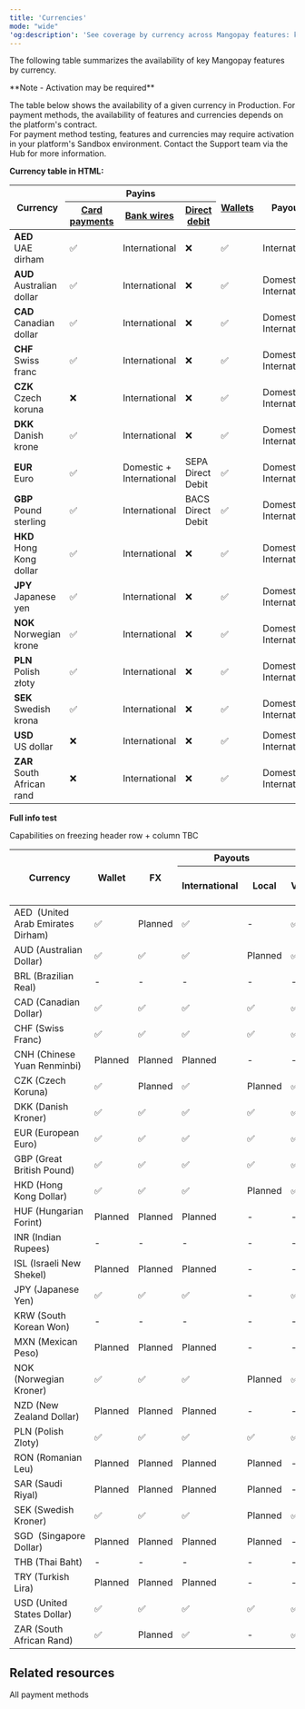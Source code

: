 ```yaml
---
title: 'Currencies'  
mode: "wide"
'og:description': 'See coverage by currency across Mangopay features: key payment methods, wallets, payouts, and more.'  
--- 
```


The following table summarizes the availability of key Mangopay features by currency.  

<Note>  
**Note - Activation may be required** 
  
The table below shows the availability of a given currency in Production. For payment methods, the availability of features and currencies depends on the platform's contract.   
For payment method testing, features and currencies may require activation in your platform's Sandbox environment. Contact the Support team via the Hub for more information.  
</Note>


**Currency table in HTML:**

<table id="currenciesTable">
<thead>
  <tr>
    <th class="header vertical-center" rowspan="2">Currency</th>
    <th class="header center-in-row bottom-border" colspan="3">Payins</th>
    <th class="header vertical-center" rowspan="2"><a href="https://mangopay.com/docs/endpoints/wallets">Wallets</a></th>
    <th class="header vertical-center" rowspan="2">Payouts</th>
    <th class="header vertical-center" rowspan="2">Column 1</th>
    <th class="header vertical-center" rowspan="2">Column 2</th>
    <th class="header vertical-center" rowspan="2">Column 3</th>
    <th class="header vertical-center" rowspan="2">Column 4</th>
  </tr>
  <tr>
    <th class="header"><a href="https://mangopay.com/docs/endpoints/card">Card payments</a></th>
    <th class="header"><a href="https://mangopay.com/docs/endpoints/direct-bank-wires">Bank wires</a></th>
    <th class="header"><a href="https://mangopay.com/docs/concepts/payments/payment-methods/banking/direct-debit">Direct debit</a></th>
  </tr>
</thead>
  <tbody>
    <tr>
      <td class="content"><strong>AED<br/></strong>UAE dirham</td>
      <td>✅</td>
      <td>International</td>
      <td>❌</td>
      <td>✅</td>
      <td>International</td>
      <td>Data 1</td>
      <td>Data 2</td>
      <td>Data 3</td>
      <td>Data 4</td>
    </tr>
    <tr>
      <td class="content"><strong>AUD<br/></strong>Australian dollar</td>
      <td>✅</td>
      <td>International</td>
      <td>❌</td>
      <td>✅</td>
      <td>Domestic + International</td>
      <td>Data 1</td>
      <td>Data 2</td>
      <td>Data 3</td>
      <td>Data 4</td>
    </tr>
    <tr>
      <td class="content"><strong>CAD<br/></strong>Canadian dollar</td>
      <td>✅</td>
      <td>International</td>
      <td>❌</td>
      <td>✅</td>
      <td>Domestic + International</td>
      <td>Data 1</td>
      <td>Data 2</td>
      <td>Data 3</td>
      <td>Data 4</td>
    </tr>
    <tr>
      <td class="content"><strong>CHF<br/></strong>Swiss franc</td>
      <td>✅</td>
      <td>International</td>
      <td>❌</td>
      <td>✅</td>
      <td>Domestic + International</td>
      <td>Data 1</td>
      <td>Data 2</td>
      <td>Data 3</td>
      <td>Data 4</td>
    </tr>
   <tr>
  <td class="content"><strong>CZK<br/></strong>Czech koruna</td>
  <td>❌</td>
  <td>International</td>
  <td>❌</td>
  <td>✅</td>
  <td>Domestic + International</td>
      <td>Data 1</td>
      <td>Data 2</td>
      <td>Data 3</td>
      <td>Data 4</td>
</tr>
<tr>
  <td class="content"><strong>DKK<br/></strong>Danish krone</td>
  <td>✅</td>
  <td>International</td>
  <td>❌</td>
  <td>✅</td>
  <td>Domestic + International</td>
      <td>Data 1</td>
      <td>Data 2</td>
      <td>Data 3</td>
      <td>Data 4</td>
</tr>
<tr>
  <td class="content"><strong>EUR<br/></strong>Euro</td>
  <td>✅</td>
  <td>Domestic + International</td>
  <td>SEPA Direct Debit</td>
  <td>✅</td>
  <td>Domestic + International</td>
      <td>Data 1</td>
      <td>Data 2</td>
      <td>Data 3</td>
      <td>Data 4</td>
</tr>
<tr>
  <td class="content"><strong>GBP<br/></strong>Pound sterling</td>
  <td>✅</td>
  <td>International</td>
  <td>BACS Direct Debit</td>
  <td>✅</td>
  <td>Domestic + International</td>
      <td>Data 1</td>
      <td>Data 2</td>
      <td>Data 3</td>
      <td>Data 4</td>
</tr>
<tr>
  <td class="content"><strong>HKD<br/></strong>Hong Kong dollar</td>
  <td>✅</td>
  <td>International</td>
  <td>❌</td>
  <td>✅</td>
  <td>Domestic + International</td>
      <td>Data 1</td>
      <td>Data 2</td>
      <td>Data 3</td>
      <td>Data 4</td>
</tr>
<tr>
  <td class="content"><strong>JPY<br/></strong>Japanese yen</td>
  <td>✅</td>
  <td>International</td>
  <td>❌</td>
  <td>✅</td>
  <td>Domestic + International</td>
      <td>Data 1</td>
      <td>Data 2</td>
      <td>Data 3</td>
      <td>Data 4</td>
</tr>
<tr>
  <td class="content"><strong>NOK<br/></strong>Norwegian krone</td>
  <td>✅</td>
  <td>International</td>
  <td>❌</td>
  <td>✅</td>
  <td>Domestic + International</td>
      <td>Data 1</td>
      <td>Data 2</td>
      <td>Data 3</td>
      <td>Data 4</td>
</tr>
<tr>
  <td class="content"><strong>PLN<br/></strong>Polish złoty</td>
  <td>✅</td>
  <td>International</td>
  <td>❌</td>
  <td>✅</td>
  <td>Domestic + International</td>
      <td>Data 1</td>
      <td>Data 2</td>
      <td>Data 3</td>
      <td>Data 4</td>
</tr>
<tr>
  <td class="content"><strong>SEK<br/></strong>Swedish krona</td>
  <td>✅</td>
  <td>International</td>
  <td>❌</td>
  <td>✅</td>
  <td>Domestic + International</td>
      <td>Data 1</td>
      <td>Data 2</td>
      <td>Data 3</td>
      <td>Data 4</td>
</tr>
<tr>
  <td class="content"><strong>USD<br/></strong>US dollar</td>
  <td>❌</td>
  <td>International</td>
  <td>❌</td>
  <td>✅</td>
  <td>Domestic + International</td>
      <td>Data 1</td>
      <td>Data 2</td>
      <td>Data 3</td>
      <td>Data 4</td>
</tr>
<tr>
  <td class="content"><strong>ZAR<br/></strong>South African rand</td>
  <td>❌</td>
  <td>International</td>
  <td>❌</td>
  <td>✅</td>
  <td>Domestic + International</td>
      <td>Data 1</td>
      <td>Data 2</td>
      <td>Data 3</td>
      <td>Data 4</td>
</tr>
  </tbody>
</table>

**Full info test**

Capabilities on freezing header row + column TBC

<table id="currenciesTableFull">
<thead>
  <tr>
    <th class="tg-fymr" rowspan="2">Currency</th>
    <th class="tg-fymr" rowspan="2">Wallet</th>
    <th class="tg-fymr" rowspan="2">FX</th>
    <th class="tg-0thz" colspan="2">Payouts</th>
    <th class="tg-j6zm" colspan="5">Card pay-ins</th>
    <th class="tg-j6zm" colspan="4">Banking pay-ins</th>
    <th class="tg-j6zm" colspan="10">Other pay-ins</th>
  </tr>
  <tr>
    <th class="tg-j6zm">International</th>
    <th class="tg-j6zm">Local</th>
    <th class="tg-j6zm">Visa</th>
    <th class="tg-j6zm">Mastercard</th>
    <th class="tg-j6zm">Cartes Bancaires</th>
    <th class="tg-j6zm">AMEX</th>
    <th class="tg-j6zm">Maestro</th>
    <th class="tg-j6zm">Bank wire - International</th>
    <th class="tg-j6zm">Bank wire - Local</th>
    <th class="tg-j6zm">Virtual IBANs </th>
    <th class="tg-j6zm">Direct debit</th>
    <th class="tg-j6zm">Apple Pay</th>
    <th class="tg-j6zm">BLIK</th>
    <th class="tg-j6zm">Giropay</th>
    <th class="tg-j6zm">Google Pay</th>
    <th class="tg-j6zm">iDEAL</th>
    <th class="tg-j6zm">Klarna</th>
    <th class="tg-j6zm">MB WAY</th>
    <th class="tg-j6zm">Multibanco</th>
    <th class="tg-j6zm">PayPal</th>
    <th class="tg-j6zm">Satispay</th>
  </tr>
</thead>
<tbody>
  <tr>
    <td class="tg-za14">AED&nbsp;&nbsp;(United Arab Emirates Dirham)</td>
    <td class="tg-za14">✅</td>
    <td class="tg-za14">Planned</td>
    <td class="tg-za14">✅</td>
    <td class="tg-za14">-</td>
    <td>✅</td>
    <td>✅</td>
    <td>✅</td>
    <td>-</td>
    <td>-</td>
    <td>✅</td>
    <td>-</td>
    <td>-</td>
    <td>-</td>
    <td>✅</td>
    <td>-</td>
    <td>-</td>
    <td>✅</td>
    <td>-</td>
    <td>-</td>
    <td>-</td>
    <td>-</td>
    <td>-</td>
    <td>-</td>
  </tr>
  <tr>
    <td class="tg-za14">AUD (Australian Dollar)</td>
    <td class="tg-za14">✅</td>
    <td class="tg-za14">✅</td>
    <td class="tg-za14">✅</td>
    <td class="tg-za14">Planned</td>
    <td>✅</td>
    <td>✅</td>
    <td>✅</td>
    <td>✅</td>
    <td>-</td>
    <td>✅</td>
    <td>-</td>
    <td>-</td>
    <td>-</td>
    <td>✅</td>
    <td>-</td>
    <td>-</td>
    <td>✅</td>
    <td>-</td>
    <td>-</td>
    <td>-</td>
    <td>-</td>
    <td>-</td>
    <td>-</td>
  </tr>
  <tr>
    <td class="tg-0pky">BRL (Brazilian Real)</td>
    <td class="tg-za14">-</td>
    <td class="tg-za14">-</td>
    <td class="tg-za14">-</td>
    <td class="tg-za14">-</td>
    <td>-</td>
    <td>-</td>
    <td>-</td>
    <td>-</td>
    <td>-</td>
    <td>-</td>
    <td>-</td>
    <td>-</td>
    <td>-</td>
    <td>-</td>
    <td>-</td>
    <td>-</td>
    <td>-</td>
    <td>-</td>
    <td>-</td>
    <td>-</td>
    <td>-</td>
    <td>-</td>
    <td>-</td>
  </tr>
  <tr>
    <td>CAD (Canadian Dollar)</td>
    <td>✅</td>
    <td>✅</td>
    <td>✅</td>
    <td>✅</td>
    <td>✅</td>
    <td>✅</td>
    <td>✅</td>
    <td>✅</td>
    <td>-</td>
    <td>✅</td>
    <td>Planned</td>
    <td>Planned</td>
    <td>-</td>
    <td>✅</td>
    <td>-</td>
    <td>-</td>
    <td>✅</td>
    <td>-</td>
    <td>-</td>
    <td>-</td>
    <td>-</td>
    <td>-</td>
    <td>-</td>
  </tr>
  <tr>
    <td>CHF (Swiss Franc)</td>
    <td>✅</td>
    <td>✅</td>
    <td>✅</td>
    <td>✅</td>
    <td>✅</td>
    <td>✅</td>
    <td>✅</td>
    <td>✅</td>
    <td>-</td>
    <td>✅</td>
    <td>-</td>
    <td>-</td>
    <td>-</td>
    <td>✅</td>
    <td>-</td>
    <td>-</td>
    <td>✅</td>
    <td>-</td>
    <td>✅</td>
    <td>-</td>
    <td>-</td>
    <td>✅</td>
    <td>-</td>
  </tr>
  <tr>
    <td>CNH (Chinese Yuan Renminbi)</td>
    <td>Planned</td>
    <td>Planned</td>
    <td>Planned</td>
    <td>-</td>
    <td>-</td>
    <td>-</td>
    <td>-</td>
    <td>-</td>
    <td>-</td>
    <td>Planned</td>
    <td>-</td>
    <td>-</td>
    <td>-</td>
    <td>-</td>
    <td>-</td>
    <td>-</td>
    <td>-</td>
    <td>-</td>
    <td>-</td>
    <td>-</td>
    <td>-</td>
    <td>-</td>
    <td>-</td>
  </tr>
  <tr>
    <td>CZK (Czech Koruna)</td>
    <td>✅</td>
    <td>Planned</td>
    <td>✅</td>
    <td>Planned</td>
    <td>✅</td>
    <td>-</td>
    <td>-</td>
    <td>-</td>
    <td>-</td>
    <td>✅</td>
    <td>-</td>
    <td>-</td>
    <td>-</td>
    <td>-</td>
    <td>-</td>
    <td>-</td>
    <td>-</td>
    <td>-</td>
    <td>-</td>
    <td>-</td>
    <td>-</td>
    <td>-</td>
    <td>-</td>
  </tr>
  <tr>
    <td>DKK (Danish Kroner)</td>
    <td>✅</td>
    <td>✅</td>
    <td>✅</td>
    <td>✅</td>
    <td>✅</td>
    <td>✅</td>
    <td>✅</td>
    <td>✅</td>
    <td>-</td>
    <td>✅</td>
    <td>Planned</td>
    <td>Planned</td>
    <td>-</td>
    <td>✅</td>
    <td>-</td>
    <td>-</td>
    <td>✅</td>
    <td>-</td>
    <td>✅</td>
    <td>-</td>
    <td>-</td>
    <td>-</td>
    <td>-</td>
  </tr>
  <tr>
    <td>EUR (European Euro)</td>
    <td>✅</td>
    <td>✅</td>
    <td>✅</td>
    <td>✅</td>
    <td>✅</td>
    <td>✅</td>
    <td>✅</td>
    <td>✅</td>
    <td>✅</td>
    <td>✅</td>
    <td>✅</td>
    <td>✅</td>
    <td>✅</td>
    <td>✅</td>
    <td>-</td>
    <td>✅</td>
    <td>✅</td>
    <td>✅</td>
    <td>✅</td>
    <td>✅</td>
    <td>✅</td>
    <td>✅</td>
    <td>✅</td>
  </tr>
  <tr>
    <td>GBP (Great British Pound)</td>
    <td>✅</td>
    <td>✅</td>
    <td>✅</td>
    <td>✅</td>
    <td>✅</td>
    <td>✅</td>
    <td>✅</td>
    <td>✅</td>
    <td>-</td>
    <td>✅</td>
    <td>✅</td>
    <td>Planned</td>
    <td>✅</td>
    <td>✅</td>
    <td>-</td>
    <td>-</td>
    <td>✅</td>
    <td>-</td>
    <td>✅</td>
    <td>-</td>
    <td>-</td>
    <td>✅</td>
    <td>-</td>
  </tr>
  <tr>
    <td>HKD (Hong Kong Dollar)</td>
    <td>✅</td>
    <td>✅</td>
    <td>✅</td>
    <td>Planned</td>
    <td>✅</td>
    <td>✅</td>
    <td>✅</td>
    <td>✅</td>
    <td>-</td>
    <td>✅</td>
    <td>-</td>
    <td>-</td>
    <td>-</td>
    <td>✅</td>
    <td>-</td>
    <td>-</td>
    <td>✅</td>
    <td>-</td>
    <td>-</td>
    <td>-</td>
    <td>-</td>
    <td>-</td>
    <td>-</td>
  </tr>
  <tr>
    <td>HUF (Hungarian Forint)</td>
    <td>Planned</td>
    <td>Planned</td>
    <td>Planned</td>
    <td>-</td>
    <td>-</td>
    <td>-</td>
    <td>-</td>
    <td>-</td>
    <td>-</td>
    <td>Planned</td>
    <td>-</td>
    <td>-</td>
    <td>-</td>
    <td>-</td>
    <td>-</td>
    <td>-</td>
    <td>-</td>
    <td>-</td>
    <td>-</td>
    <td>-</td>
    <td>-</td>
    <td>-</td>
    <td>-</td>
  </tr>
  <tr>
    <td class="tg-0lax">INR (Indian Rupees) </td>
    <td>-</td>
    <td>-</td>
    <td>-</td>
    <td>-</td>
    <td>-</td>
    <td>-</td>
    <td>-</td>
    <td>-</td>
    <td>-</td>
    <td>-</td>
    <td>-</td>
    <td>-</td>
    <td>-</td>
    <td>-</td>
    <td>-</td>
    <td>-</td>
    <td>-</td>
    <td>-</td>
    <td>-</td>
    <td>-</td>
    <td>-</td>
    <td>-</td>
    <td>-</td>
  </tr>
  <tr>
    <td>ISL (Israeli New Shekel) </td>
    <td>Planned</td>
    <td>Planned</td>
    <td>Planned</td>
    <td>-</td>
    <td>-</td>
    <td>-</td>
    <td>-</td>
    <td>-</td>
    <td>-</td>
    <td>Planned</td>
    <td>-</td>
    <td>-</td>
    <td>-</td>
    <td>-</td>
    <td>-</td>
    <td>-</td>
    <td>-</td>
    <td>-</td>
    <td>-</td>
    <td>-</td>
    <td>-</td>
    <td>-</td>
    <td>-</td>
  </tr>
  <tr>
    <td>JPY (Japanese Yen)</td>
    <td>✅</td>
    <td>✅</td>
    <td>✅</td>
    <td>-</td>
    <td>✅</td>
    <td>✅</td>
    <td>✅</td>
    <td>✅</td>
    <td>-</td>
    <td>✅</td>
    <td>-</td>
    <td>-</td>
    <td>-</td>
    <td>✅</td>
    <td>-</td>
    <td>-</td>
    <td>✅</td>
    <td>-</td>
    <td>-</td>
    <td>-</td>
    <td>-</td>
    <td>-</td>
    <td>-</td>
  </tr>
  <tr>
    <td class="tg-0lax">KRW (South Korean Won)</td>
    <td>-</td>
    <td>-</td>
    <td>-</td>
    <td>-</td>
    <td>-</td>
    <td>-</td>
    <td>-</td>
    <td>-</td>
    <td>-</td>
    <td>-</td>
    <td>-</td>
    <td>-</td>
    <td>-</td>
    <td>-</td>
    <td>-</td>
    <td>-</td>
    <td>-</td>
    <td>-</td>
    <td>-</td>
    <td>-</td>
    <td>-</td>
    <td>-</td>
    <td>-</td>
  </tr>
  <tr>
    <td>MXN (Mexican Peso)</td>
    <td>Planned</td>
    <td>Planned</td>
    <td>Planned</td>
    <td>-</td>
    <td>-</td>
    <td>-</td>
    <td>-</td>
    <td>-</td>
    <td>-</td>
    <td>Planned</td>
    <td>-</td>
    <td>-</td>
    <td>-</td>
    <td>-</td>
    <td>-</td>
    <td>-</td>
    <td>-</td>
    <td>-</td>
    <td>-</td>
    <td>-</td>
    <td>-</td>
    <td>-</td>
    <td>-</td>
  </tr>
  <tr>
    <td>NOK (Norwegian Kroner)</td>
    <td>✅</td>
    <td>✅</td>
    <td>✅</td>
    <td>Planned</td>
    <td>✅</td>
    <td>✅</td>
    <td>✅</td>
    <td>✅</td>
    <td>-</td>
    <td>✅</td>
    <td>-</td>
    <td>-</td>
    <td>-</td>
    <td>✅</td>
    <td>-</td>
    <td>-</td>
    <td>✅</td>
    <td>-</td>
    <td>-</td>
    <td>-</td>
    <td>-</td>
    <td>-</td>
    <td>-</td>
  </tr>
  <tr>
    <td>NZD (New Zealand Dollar)</td>
    <td>Planned</td>
    <td>Planned</td>
    <td>Planned</td>
    <td>-</td>
    <td>-</td>
    <td>-</td>
    <td>-</td>
    <td>-</td>
    <td>-</td>
    <td>Planned</td>
    <td>-</td>
    <td>-</td>
    <td>-</td>
    <td>-</td>
    <td>-</td>
    <td>-</td>
    <td>-</td>
    <td>-</td>
    <td>-</td>
    <td>-</td>
    <td>-</td>
    <td>-</td>
    <td>-</td>
  </tr>
  <tr>
    <td>PLN (Polish Zloty)</td>
    <td>✅</td>
    <td>✅</td>
    <td>✅</td>
    <td>✅</td>
    <td>✅</td>
    <td>✅</td>
    <td>✅</td>
    <td>✅</td>
    <td>-</td>
    <td>✅</td>
    <td>Planned</td>
    <td>Planned</td>
    <td>-</td>
    <td>✅</td>
    <td> ✅</td>
    <td>-</td>
    <td>✅</td>
    <td>-</td>
    <td>✅</td>
    <td>-</td>
    <td>-</td>
    <td>-</td>
    <td>-</td>
  </tr>
  <tr>
    <td>RON (Romanian Leu)</td>
    <td>Planned</td>
    <td>Planned</td>
    <td>Planned</td>
    <td>Planned</td>
    <td>-</td>
    <td>-</td>
    <td>-</td>
    <td>-</td>
    <td>-</td>
    <td>Planned</td>
    <td>-</td>
    <td>-</td>
    <td>-</td>
    <td>-</td>
    <td>-</td>
    <td>-</td>
    <td>-</td>
    <td>-</td>
    <td>-</td>
    <td>-</td>
    <td>-</td>
    <td>-</td>
    <td>-</td>
  </tr>
  <tr>
    <td>SAR (Saudi Riyal)</td>
    <td>Planned</td>
    <td>Planned</td>
    <td>Planned</td>
    <td>Planned</td>
    <td>-</td>
    <td>-</td>
    <td>-</td>
    <td>-</td>
    <td>-</td>
    <td>Planned</td>
    <td>-</td>
    <td>-</td>
    <td>-</td>
    <td>-</td>
    <td>-</td>
    <td>-</td>
    <td>-</td>
    <td>-</td>
    <td>-</td>
    <td>-</td>
    <td>-</td>
    <td>-</td>
    <td>-</td>
  </tr>
  <tr>
    <td>SEK (Swedish Kroner)</td>
    <td>✅</td>
    <td>✅</td>
    <td>✅</td>
    <td>Planned</td>
    <td>✅</td>
    <td>✅</td>
    <td>✅</td>
    <td>✅</td>
    <td>-</td>
    <td>✅</td>
    <td>Planned</td>
    <td>-</td>
    <td>-</td>
    <td>✅</td>
    <td>-</td>
    <td>-</td>
    <td>✅</td>
    <td>-</td>
    <td>✅</td>
    <td>-</td>
    <td>-</td>
    <td>-</td>
    <td>-</td>
  </tr>
  <tr>
    <td>SGD&nbsp;&nbsp;(Singapore Dollar)</td>
    <td>Planned</td>
    <td>Planned</td>
    <td>Planned</td>
    <td>Planned</td>
    <td>-</td>
    <td>-</td>
    <td>-</td>
    <td>-</td>
    <td>-</td>
    <td>Planned</td>
    <td>-</td>
    <td>-</td>
    <td>-</td>
    <td>-</td>
    <td>-</td>
    <td>-</td>
    <td>-</td>
    <td>-</td>
    <td>-</td>
    <td>-</td>
    <td>-</td>
    <td>-</td>
    <td>-</td>
  </tr>
  <tr>
    <td>THB (Thai Baht)</td>
    <td>-</td>
    <td>-</td>
    <td>-</td>
    <td>-</td>
    <td>-</td>
    <td>-</td>
    <td>-</td>
    <td>-</td>
    <td>-</td>
    <td>-</td>
    <td>-</td>
    <td>-</td>
    <td>-</td>
    <td>-</td>
    <td>-</td>
    <td>-</td>
    <td>-</td>
    <td>-</td>
    <td>-</td>
    <td>-</td>
    <td>-</td>
    <td>-</td>
    <td>-</td>
  </tr>
  <tr>
    <td>TRY (Turkish Lira)</td>
    <td>Planned</td>
    <td>Planned</td>
    <td>Planned</td>
    <td>-</td>
    <td>-</td>
    <td>-</td>
    <td>-</td>
    <td>-</td>
    <td>-</td>
    <td>Planned</td>
    <td>-</td>
    <td>-</td>
    <td>-</td>
    <td>-</td>
    <td>-</td>
    <td>-</td>
    <td>-</td>
    <td>-</td>
    <td>-</td>
    <td>-</td>
    <td>-</td>
    <td>-</td>
    <td>-</td>
  </tr>
  <tr>
    <td>USD (United States Dollar)</td>
    <td>✅</td>
    <td>✅</td>
    <td>✅</td>
    <td>✅</td>
    <td>✅</td>
    <td>✅</td>
    <td>✅</td>
    <td>✅</td>
    <td>-</td>
    <td>✅</td>
    <td>Planned</td>
    <td>Planned</td>
    <td>-</td>
    <td>✅</td>
    <td>-</td>
    <td>-</td>
    <td>✅</td>
    <td>-</td>
    <td>-</td>
    <td>-</td>
    <td>-</td>
    <td>✅</td>
    <td>-</td>
  </tr>
  <tr>
    <td>ZAR (South African Rand) </td>
    <td>✅</td>
    <td>Planned</td>
    <td>✅</td>
    <td>-</td>
    <td>✅</td>
    <td>-</td>
    <td>-</td>
    <td>-</td>
    <td>-</td>
    <td>✅</td>
    <td>-</td>
    <td>-</td>
    <td>-</td>
    <td>-</td>
    <td>-</td>
    <td>-</td>
    <td>-</td>
    <td>-</td>
    <td>-</td>
    <td>-</td>
    <td>-</td>
    <td>-</td>
    <td>-</td>
  </tr>
</tbody>
</table>





## Related resources  

<Card title="Article">All payment methods</Card>